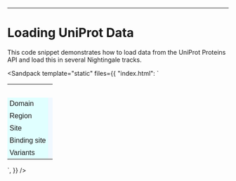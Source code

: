 
<Meta title="Loading UniProt Data" />

---

# Loading UniProt Data

This code snippet demonstrates how to load data from the UniProt Proteins API and load this in several Nightingale tracks.

<Sandpack
  template="static"
  files={{
    "index.html": `
<script type="importmap">
  {
    "imports": {
      "@nightingale-elements/": "https://cdn.jsdelivr.net/npm/@nightingale-elements/"
    }
  }
</script>
<style>
  td {
    padding: 5px;
  }
  td:first-child {
    background-color: lightcyan;
    font-family: sans-serif;
  }
  td:nth-child(2) {
    background-color: aliceblue;
  }
  tr:nth-child(-n + 3) > td {
    background-color: transparent;
  }
</style>
<script type="module">
  
  const accession = "P05067";
  
  // Load feature and variation data from Proteins API
  const featuresData = await (
    await fetch("https://www.ebi.ac.uk/proteins/api/features/" + accession)
  ).json();
  const variationData = await (
    await fetch("https://www.ebi.ac.uk/proteins/api/variation/" + accession)
  ).json();
  
  customElements.whenDefined("nightingale-sequence").then(() => {
    const seq = document.querySelector("#sequence");
    seq.data = featuresData.sequence;
  });
  
  customElements.whenDefined("nightingale-colored-sequence").then(() => {
    const coloredSeq = document.querySelector("#colored-sequence");
    coloredSeq.data = featuresData.sequence;
  });
  
  customElements.whenDefined("nightingale-track").then(() => {
    // Nightingale expects start rather than the API's begin
    const features = featuresData.features.map((ft) => ({
      ...ft,
      start: ft.start || ft.begin,
    }));
  
    // Filter the data for each feature type and assign to the relevant track data
    const domain = document.querySelector("#domain");
    domain.data = features.filter(({ type }) => type === "DOMAIN");
  
    const region = document.querySelector("#region");
    region.data = features.filter(({ type }) => type === "REGION");
  
    const site = document.querySelector("#site");
    site.data = features.filter(({ type }) => type === "SITE");
  
    const binding = document.querySelector("#binding");
    binding.data = features.filter(({ type }) => type === "BINDING");
  });
  
  customElements.whenDefined("nightingale-linegraph-track").then(() => {
    // Count the variants by position
    const count = {};
    for (let i = 0; i < variationData.features.length; i++) {
      const position = variationData.features[i].begin;
      count[position] = count[position] ? count[position] + 1 : 1;
    }
    const max = Math.max(...Object.values(count));
    const values = Object.entries(count).map(([position, value]) => ({
      position: +position,
      value: +value,
    }));
    // Set the variants line graph track data
    const variants = document.querySelector("#variants");
    variants.data = [
      {
        color: "grey",
        values,
        range: [0, max],
      },
    ];
  });
</script>
<nightingale-manager>
  <table>
    <tbody>
      <tr>
        <td></td>
        <td>
          <nightingale-navigation
            id="navigation"
            min-width="800"
            height="40"
            length="770"
            display-start="1"
            display-end="770"
            margin-color="white"
          ></nightingale-navigation>
        </td>
      </tr>
      <tr>
        <td></td>
        <td>
          <nightingale-sequence
            id="sequence"
            min-width="800"
            height="40"
            length="770"
            display-start="1"
            display-end="770"
            margin-color="white"
          ></nightingale-sequence>
        </td>
      </tr>
      <tr>
        <td></td>
        <td>
          <nightingale-colored-sequence
            id="colored-sequence"
            min-width="800"
            height="15"
            length="770"
            display-start="1"
            display-end="770"
            scale="hydrophobicity-scale"
            margin-color="white"
          >
          </nightingale-colored-sequence>
        </td>
      </tr>
      <tr>
        <td>Domain</td>
        <td>
          <nightingale-track
            id="domain"
            min-width="800"
            height="15"
            length="770"
            display-start="1"
            display-end="770"
            margin-color="aliceblue"
          ></nightingale-track>
        </td>
      </tr>
      <tr>
        <td>Region</td>
        <td>
          <nightingale-track
            id="region"
            min-width="800"
            height="15"
            length="770"
            display-start="1"
            display-end="770"
            margin-color="aliceblue"
          ></nightingale-track>
        </td>
      </tr>
      <tr>
        <td>Site</td>
        <td>
          <nightingale-track
            id="site"
            min-width="800"
            height="15"
            length="770"
            display-start="1"
            display-end="770"
            margin-color="aliceblue"
          ></nightingale-track>
        </td>
      </tr>
      <tr>
        <td>Binding site</td>
        <td>
          <nightingale-track
            id="binding"
            min-width="800"
            height="15"
            length="770"
            display-start="1"
            display-end="770"
            margin-color="aliceblue"
          ></nightingale-track>
        </td>
      </tr>
      <tr>
        <td>Variants</td>
        <td>
          <nightingale-linegraph-track
            id="variants"
            min-width="800"
            height="15"
            length="770"
            display-start="1"
            display-end="770"
            margin-color="aliceblue"
          ></nightingale-linegraph-track>
        </td>
      </tr>
    </tbody>
  </table>
</nightingale-manager>
`,
  }}
/>